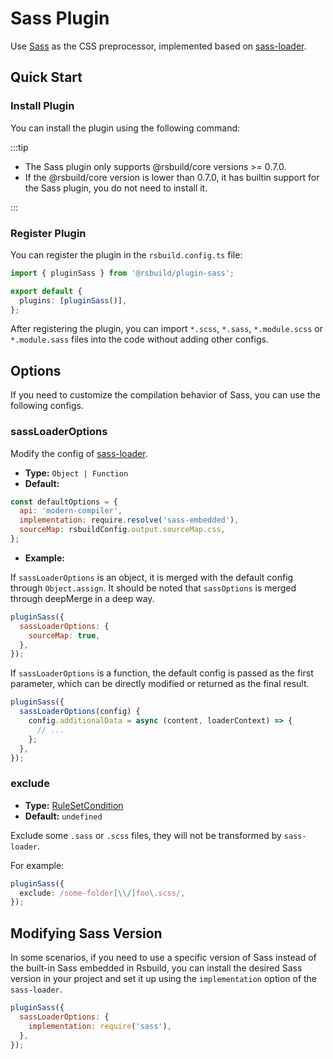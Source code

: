 # Sass Plugin


<SourceCode href="https://github.com/web-infra-dev/rsbuild/tree/main/packages/plugin-sass" />

Use [Sass](https://sass-lang.com/) as the CSS preprocessor, implemented based on [sass-loader](https://github.com/webpack-contrib/sass-loader).

## Quick Start

### Install Plugin

You can install the plugin using the following command:


<PackageManagerTabs command="add @rsbuild/plugin-sass -D" />

:::tip

- The Sass plugin only supports @rsbuild/core versions >= 0.7.0.
- If the @rsbuild/core version is lower than 0.7.0, it has builtin support for the Sass plugin, you do not need to install it.

:::

### Register Plugin

You can register the plugin in the `rsbuild.config.ts` file:

```ts title="rsbuild.config.ts"
import { pluginSass } from '@rsbuild/plugin-sass';

export default {
  plugins: [pluginSass()],
};
```

After registering the plugin, you can import `*.scss`, `*.sass`, `*.module.scss` or `*.module.sass` files into the code without adding other configs.

## Options

If you need to customize the compilation behavior of Sass, you can use the following configs.

### sassLoaderOptions

Modify the config of [sass-loader](https://github.com/webpack-contrib/sass-loader).

- **Type:** `Object | Function`
- **Default:**

```js
const defaultOptions = {
  api: 'modern-compiler',
  implementation: require.resolve('sass-embedded'),
  sourceMap: rsbuildConfig.output.sourceMap.css,
};
```

- **Example:**

If `sassLoaderOptions` is an object, it is merged with the default config through `Object.assign`. It should be noted that `sassOptions` is merged through deepMerge in a deep way.

```js
pluginSass({
  sassLoaderOptions: {
    sourceMap: true,
  },
});
```

If `sassLoaderOptions` is a function, the default config is passed as the first parameter, which can be directly modified or returned as the final result.

```js
pluginSass({
  sassLoaderOptions(config) {
    config.additionalData = async (content, loaderContext) => {
      // ...
    };
  },
});
```

### exclude

- **Type:** [RuleSetCondition](https://rspack.dev/config/module#condition)
- **Default:** `undefined`

Exclude some `.sass` or `.scss` files, they will not be transformed by `sass-loader`.

For example:

```ts
pluginSass({
  exclude: /some-folder[\\/]foo\.scss/,
});
```

## Modifying Sass Version

In some scenarios, if you need to use a specific version of Sass instead of the built-in Sass embedded in Rsbuild, you can install the desired Sass version in your project and set it up using the `implementation` option of the `sass-loader`.

```js
pluginSass({
  sassLoaderOptions: {
    implementation: require('sass'),
  },
});
```
